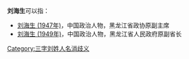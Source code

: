 '''刘海生'''可以指：
* [[刘海生_(1947年)|刘海生 (1947年)]]，中国政治人物，黑龙江省政协原副主席
* [[刘海生_(1949年)|刘海生 (1949年)]]，中国政治人物，黑龙江省人民政府原副省长

{{disambig}}

[[Category:三字刘姓人名消歧义|Category:三字刘姓人名消歧义]]